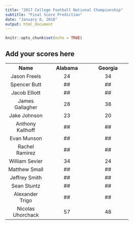 ```yaml
---
title: "2017 College Football National Championship"
subtitle: "Final Score Prediction"
date: "January 8, 2018"
output: html_document
---
```


```r
knitr::opts_chunk$set(echo = TRUE)
```

## Add your scores here

<table style="text-align: center;">
  <col width="130">
  <col width="130">
  <col width="130">
<tr><th>Name</th><th>Alabama</th><th>Georgia</th></tr>
<tr><td>Jason Freels</td><td>24</td><td>34</td></tr>
<tr><td>Spencer Butt</td><td>##</td><td>##</td></tr>
<tr><td>Jacob Elliott</td><td>##</td><td>##</td></tr>
<tr>
  <td>James Gallagher</td>
  <td>28</td><td>38</td>
</tr>
<tr>
  <td>Jake Johnson</td>
  <td>23</td><td>20</td>
</tr>
<tr><td>Anthony Kallhoff</td><td>##</td><td>##</td></tr>
<tr><td>Evan Munson</td><td>##</td><td>##</td></tr>
<tr><td>Rachel Ramirez</td><td>##</td><td>##</td></tr>
<tr><td>William Sevier</td><td>34</td><td>24</td></tr>
<tr><td>Matthew Small</td><td>##</td><td>##</td></tr>
<tr><td>Jeffrey Smith</td><td>##</td><td>##</td></tr>
<tr><td>Sean Stuntz</td><td>##</td><td>##</td></tr>
<tr><td>Alexander Trigo</td><td>##</td><td>##</td></tr>
<tr><td>Nicolas Uhorchack</td><td>57</td><td>48</td></tr>
</table>
